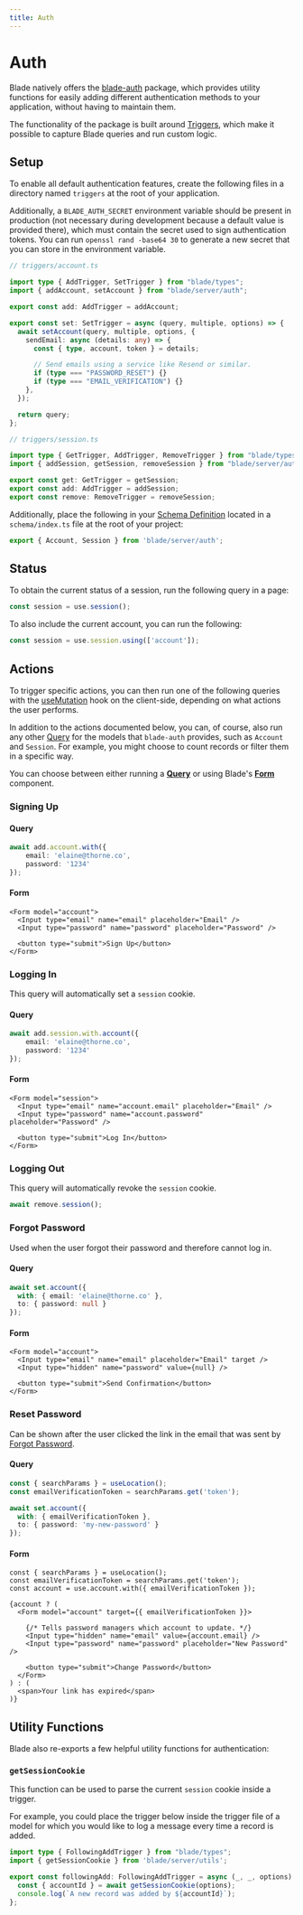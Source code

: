 ```yaml
---
title: Auth
---
```


# Auth

Blade natively offers the [blade-auth](https://github.com/ronin-co/blade/tree/main/packages/blade-auth) package,
which provides utility functions for easily adding different authentication methods to your application,
without having to maintain them.

The functionality of the package is built around [Triggers](/models/triggers), which make
it possible to capture Blade queries and run custom logic.

## Setup

To enable all default authentication features, create the following files in a directory
named `triggers` at the root of your application.

Additionally, a `BLADE_AUTH_SECRET` environment variable should be present in production
(not necessary during development because a default value is provided there), which must
contain the secret used to sign authentication tokens. You can run `openssl rand -base64 30` to
generate a new secret that you can store in the environment variable.

```ts
// triggers/account.ts

import type { AddTrigger, SetTrigger } from "blade/types";
import { addAccount, setAccount } from "blade/server/auth";

export const add: AddTrigger = addAccount;

export const set: SetTrigger = async (query, multiple, options) => {
  await setAccount(query, multiple, options, {
    sendEmail: async (details: any) => {
      const { type, account, token } = details;

      // Send emails using a service like Resend or similar.
      if (type === "PASSWORD_RESET") {}
      if (type === "EMAIL_VERIFICATION") {}
    },
  });

  return query;
};
```

```ts
// triggers/session.ts

import type { GetTrigger, AddTrigger, RemoveTrigger } from "blade/types";
import { addSession, getSession, removeSession } from "blade/server/auth";

export const get: GetTrigger = getSession;
export const add: AddTrigger = addSession;
export const remove: RemoveTrigger = removeSession;
```

Additionally, place the following in your [Schema Definition](/models) located in
a `schema/index.ts` file at the root of your project:

```ts
export { Account, Session } from 'blade/server/auth';
```

## Status

To obtain the current status of a session, run the following query in a page:

```ts
const session = use.session();
```

To also include the current account, you can run the following:

```ts
const session = use.session.using(['account']);
```

## Actions

To trigger specific actions, you can then run one of the following queries with
the [useMutation](/hooks#usemutation-client) hook on the client-side, depending on what
actions the user performs.

In addition to the actions documented below, you can, of course, also run any
other [Query](/queries) for the models that `blade-auth` provides, such as `Account` and `Session`. For
example, you might choose to count records or filter them in a specific way.

You can choose between either running a **[Query](/hooks#usemutation-client)** or using Blade's **[Form](/components#form)** component.

### Signing Up

#### Query

```ts
await add.account.with({
    email: 'elaine@thorne.co',
    password: '1234'
});
```

#### Form

```tsx
<Form model="account">
  <Input type="email" name="email" placeholder="Email" />
  <Input type="password" name="password" placeholder="Password" />

  <button type="submit">Sign Up</button>
</Form>
```

### Logging In

This query will automatically set a `session` cookie.

#### Query

```ts
await add.session.with.account({
    email: 'elaine@thorne.co',
    password: '1234'
});
```

#### Form

```tsx
<Form model="session">
  <Input type="email" name="account.email" placeholder="Email" />
  <Input type="password" name="account.password" placeholder="Password" />

  <button type="submit">Log In</button>
</Form>
```

### Logging Out

This query will automatically revoke the `session` cookie.

```ts
await remove.session();
```

### Forgot Password

Used when the user forgot their password and therefore cannot log in.

#### Query

```ts
await set.account({
  with: { email: 'elaine@thorne.co' },
  to: { password: null }
});
```

#### Form

```tsx
<Form model="account">
  <Input type="email" name="email" placeholder="Email" target />
  <Input type="hidden" name="password" value={null} />

  <button type="submit">Send Confirmation</button>
</Form>
```

### Reset Password

Can be shown after the user clicked the link in the email that was sent by [Forgot Password](#forgot-password).

#### Query

```ts
const { searchParams } = useLocation();
const emailVerificationToken = searchParams.get('token');

await set.account({
  with: { emailVerificationToken },
  to: { password: 'my-new-password' }
});
```

#### Form

```tsx
const { searchParams } = useLocation();
const emailVerificationToken = searchParams.get('token');
const account = use.account.with({ emailVerificationToken });

{account ? (
  <Form model="account" target={{ emailVerificationToken }}>

    {/* Tells password managers which account to update. */}
    <Input type="hidden" name="email" value={account.email} />
    <Input type="password" name="password" placeholder="New Password" />

    <button type="submit">Change Password</button>
  </Form>
) : (
  <span>Your link has expired</span>
)}
```

## Utility Functions

Blade also re-exports a few helpful utility functions for authentication:

### `getSessionCookie`

This function can be used to parse the current `session` cookie inside a trigger.

For example, you could place the trigger below inside the trigger file of a model for
which you would like to log a message every time a record is added.

```ts
import type { FollowingAddTrigger } from "blade/types";
import { getSessionCookie } from 'blade/server/utils';

export const followingAdd: FollowingAddTrigger = async (_, _, options) => {
  const { accountId } = await getSessionCookie(options);
  console.log(`A new record was added by ${accountId}`);
};
```